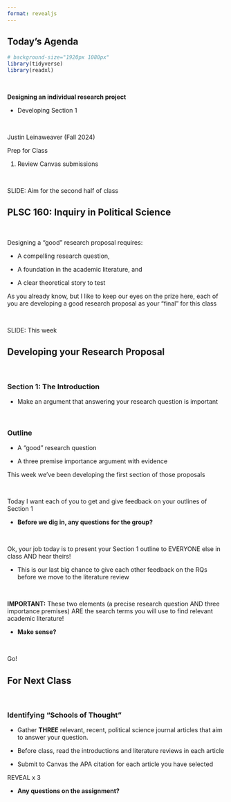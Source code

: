 ```yaml
---
format: revealjs
---
```


## Today's Agenda {background-image="Images/Background-Rally_v2.png" .center}

```r
# background-size="1920px 1080px"
library(tidyverse)
library(readxl)
```

<br>

::: {.r-fit-text}

**Designing an individual research project**

- Developing Section 1

:::

<br>

::: r-stack
Justin Leinaweaver (Fall 2024)
:::

::: notes
Prep for Class

1. Review Canvas submissions

<br>

SLIDE: Aim for the second half of class
:::



## PLSC 160: Inquiry in Political Science {background-image="Images/Background-Rally_v2.png"  .center}

<br>

::: {.r-fit-text}

Designing a "good" research proposal requires:

- A compelling research question,

- A foundation in the academic literature, and 

- A clear theoretical story to test
:::

::: notes

As you already know, but I like to keep our eyes on the prize here,  each of you are developing a good research proposal as your "final" for this class

<br>

SLIDE: This week

:::



## Developing your Research Proposal {background-image="Images/Background-Rally_v2.png" .center}

<br>

### Section 1: The Introduction

- Make an argument that answering your research question is important

<br>

### Outline

- A "good" research question

- A three premise importance argument with evidence

::: notes

This week we've been developing the first section of those proposals

<br>

Today I want each of you to get and give feedback on your outlines of Section 1

- **Before we dig in, any questions for the group?**

<br>

Ok, your job today is to present your Section 1 outline to EVERYONE else in class AND hear theirs!

- This is our last big chance to give each other feedback on the RQs before we move to the literature review

<br>

**IMPORTANT:** These two elements (a precise research question AND three importance premises) ARE the search terms you will use to find relevant academic literature!

- **Make sense?**

<br>

Go!

:::


## For Next Class {background-image="Images/background-blue_triangles_flipped.png" .center}

<br>

### Identifying "Schools of Thought"

::: {.incremental}

- Gather **THREE** relevant, recent, political science journal articles that aim to answer your question.

- Before class, read the introductions and literature reviews in each article

- Submit to Canvas the APA citation for each article you have selected

:::

::: notes

REVEAL x 3

- **Any questions on the assignment?**

:::
